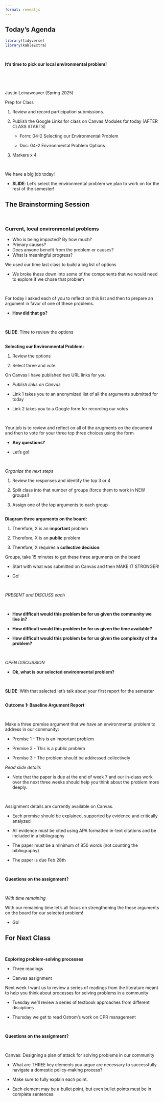 ```yaml
---
format: revealjs
---
```


## Today's Agenda {background-image="Images/background-forest_v3.png" .center}

```r
library(tidyverse)
library(kableExtra)
```

<br>

::: {.r-fit-text}
**It's time to pick our local environmental problem!**
:::

<br>

<br>

::: r-stack
Justin Leinaweaver (Spring 2025)
:::

::: notes
Prep for Class

1. Review and record participation submissions.

2. Publish the Google Links for class on Canvas Modules for today (AFTER CLASS STARTS)
    
    - Form: 04-2 Selecting our Environmental Problem
    
    - Doc: 04-2 Environmental Problem Options
    
3. Markers x 4

<br>

We have a big job today!

- **SLIDE**: Let's select the environmental problem we plan to work on for the rest of the semester!

:::



## The Brainstorming Session {background-image="Images/background-forest_v3.png" .center}

<br>

### Current, local environmental problems

- Who is being impacted? By how much?
- Primary causes?
- Does anyone benefit from the problem or causes?
- What is meaningful progress?

::: notes

We used our time last class to build a big list of options

- We broke these down into some of the components that we would need to explore if we chose that problem

<br>

For today I asked each of you to reflect on this list and then to prepare an argument in favor of one of these problems.

- **How did that go?**

<br>

**SLIDE**: Time to review the options

:::



## {background-image="Images/background-forest_v3.png" .center}

::: {.r-fit-text}

**Selecting our Environmental Problem:**

1. Review the options

2. Select three and vote

:::
::: notes

On Canvas I have published two URL links for you

- *Publish links on Canvas*

- Link 1 takes you to an anonymized list of all the arguments submitted for today

- Link 2 takes you to a Google form for recording our votes

<br>

Your job is to review and reflect on all of the arugments on the document and then to vote for your three top three choices using the form

- **Any questions?**

- Let's go!

<br>

*Organize the next steps*

1. Review the responses and identify the top 3 or 4

2. Split class into that number of groups (force them to work in NEW groups!)

3. Assign one of the top arguments to each group

:::





## {background-image="Images/background-forest_v3.png" .center}

::: {.r-fit-text}
**Diagram three arguments on the board:**

1. Therefore, X is an **important** problem

2. Therefore, X is an **public** problem

3. Therefore, X requires a **collective decision**
:::
::: notes

Groups, take 15 minutes to get these three arguments on the board

- Start with what was submitted on Canvas and then MAKE IT STRONGER!

- Go!

<br>

*PRESENT and DISCUSS each*

<br>

- **How difficult would this problem be for us given the community we live in?**

- **How difficult would this problem be for us given the time available?**

- **How difficult would this problem be for us given the complexity of the problem?**

<br>

*OPEN DISCUSSION*

- **Ok, what is our selected environmental problem?**

<br>

**SLIDE**: With that selected let's talk about your first report for the semester

:::



## {background-image="Images/background-forest_v3.png" .center}

::: {.r-fit-text}
**Outcome 1: Baseline Argument Report**
:::

<br>

Make a three premise argument that we have an environmental problem to address in our community:

- Premise 1 - This is an important problem

- Premise 2 - This is a public problem

- Premise 3 - The problem should be addressed collectively

::: notes

*Read slide details*

- Note that the paper is due at the end of week 7 and our in-class work over the next three weeks should help you think about the problem more deeply.

<br>

Assignment details are currently available on Canvas.

- Each premise should be explained, supported by evidence and critically analyzed

- All evidence must be cited using APA formatted in-text citations and be included in a bibliography

- The paper must be a minimum of 850 words (not counting the bibliography)

- The paper is due Feb 28th

<br>

**Questions on the assignment?**

<br>

*With time remaining*

With our remaining time let's all focus on strengthening the these arguments on the board for our selected problem!

- Go!

:::




## For Next Class {background-image="Images/background-forest_v3.png" .center}

<br>

::: {.r-fit-text}

**Exploring problem-solving processes**

- Three readings

- Canvas assignment

:::

::: notes

Next week I want us to review a series of readings from the literature meant to help you think about processes for solving problems in a community

- Tuesday we'll review a series of textbook approaches from different disciplines

- Thursday we get to read Ostrom's work on CPR management

<br>

**Questions on the assignment?**

<br>

Canvas: Designing a plan of attack for solving problems in our community

- What are THREE key elements you argue are necessary to successfully navigate a domestic policy-making process? 

- Make sure to fully explain each point. 

- Each element may be a bullet point, but even bullet points must be in complete sentences

:::
